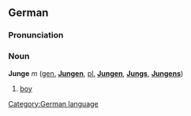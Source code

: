 ==German==

===Pronunciation===
{{IPA|[ˈjʊŋə]}}

===Noun===
'''Junge''' ''m'' ([[genitive|gen.]] '''[[Jungen]]''', [[plural|pl.]] '''[[Jungen]]''', '''[[Jungs]]''', '''[[Jungens]]''')
#[[boy]]

[[Category:German language]]